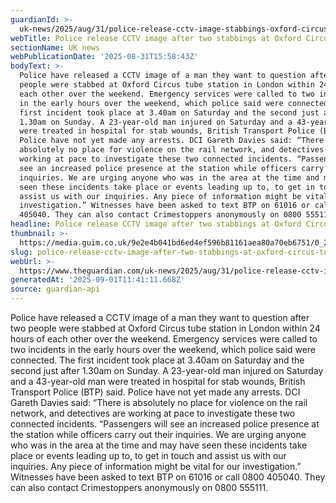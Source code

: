 ```yaml
---
guardianId: >-
  uk-news/2025/aug/31/police-release-cctv-image-stabbings-oxford-circus-tube-station-london
webTitle: Police release CCTV image after two stabbings at Oxford Circus tube station
sectionName: UK news
webPublicationDate: '2025-08-31T15:58:43Z'
bodyText: >-
  Police have released a CCTV image of a man they want to question after two
  people were stabbed at Oxford Circus tube station in London within 24 hours of
  each other over the weekend. Emergency services were called to two incidents
  in the early hours over the weekend, which police said were connected. The
  first incident took place at 3.40am on Saturday and the second just after
  1.30am on Sunday. A 23-year-old man injured on Saturday and a 43-year-old man
  were treated in hospital for stab wounds, British Transport Police (BTP) said.
  Police have not yet made any arrests. DCI Gareth Davies said: “There is
  absolutely no place for violence on the rail network, and detectives are
  working at pace to investigate these two connected incidents. “Passengers will
  see an increased police presence at the station while officers carry out their
  inquiries. We are urging anyone who was in the area at the time and may have
  seen these incidents take place or events leading up to, to get in touch and
  assist us with our inquiries. Any piece of information might be vital for our
  investigation.” Witnesses have been asked to text BTP on 61016 or call 0800
  405040. They can also contact Crimestoppers anonymously on 0800 555111.
headline: Police release CCTV image after two stabbings at Oxford Circus tube station
thumbnail: >-
  https://media.guim.co.uk/9e2e4b041bd6ed4ef596b81161aea80a70eb6751/0_23_2450_1958/500.jpg
slug: police-release-cctv-image-after-two-stabbings-at-oxford-circus-tube-station
webUrl: >-
  https://www.theguardian.com/uk-news/2025/aug/31/police-release-cctv-image-stabbings-oxford-circus-tube-station-london
generatedAt: '2025-09-01T11:41:11.668Z'
source: guardian-api
---
```

Police have released a CCTV image of a man they want to question after two people were stabbed at Oxford Circus tube station in London within 24 hours of each other over the weekend. Emergency services were called to two incidents in the early hours over the weekend, which police said were connected. The first incident took place at 3.40am on Saturday and the second just after 1.30am on Sunday. A 23-year-old man injured on Saturday and a 43-year-old man were treated in hospital for stab wounds, British Transport Police (BTP) said. Police have not yet made any arrests. DCI Gareth Davies said: “There is absolutely no place for violence on the rail network, and detectives are working at pace to investigate these two connected incidents. “Passengers will see an increased police presence at the station while officers carry out their inquiries. We are urging anyone who was in the area at the time and may have seen these incidents take place or events leading up to, to get in touch and assist us with our inquiries. Any piece of information might be vital for our investigation.” Witnesses have been asked to text BTP on 61016 or call 0800 405040. They can also contact Crimestoppers anonymously on 0800 555111.
